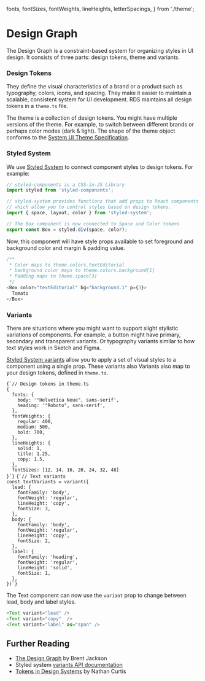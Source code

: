   fonts,
  fontSizes,
  fontWeights,
  lineHeights,
  letterSpacings,
} from './theme';

<Meta title="Foundations/Variants" />

# Design Graph

<Subtitle>
  The Design Graph is a constraint-based system for organizing styles in UI
  design. It consists of three parts: design tokens, theme and variants.
</Subtitle>

### Design Tokens

They define the visual characteristics of a brand or a product such as typography, colors, icons, and spacing. They make it easier to maintain a scalable, consistent system for UI development. RDS maintains all design tokens in a `theme.ts` file.

The theme is a collection of design tokens. You might have multiple versions of the theme. For example, to switch between different brands or perhaps color modes (dark & light). The shape of the theme object conforms to the [System UI Theme Specification](https://system-ui.com/theme/).

### Styled System

We use [Styled System](https://styled-system.com/getting-started) to connect component styles to design tokens. For example:

```js
// styled-components is a CSS-in-JS Library
import styled from 'styled-components';

// styled-system provides functions that add props to React components
// which allow you to control styles based on design tokens.
import { space, layout, color } from 'styled-system';

// The Box component is now connected to Space and Color tokens
export const Box = styled.div(space, color);
```

Now, this component will have style props available to set foreground and background color and margin & padding value.

```js
/**
 * Color maps to theme.colors.textEditorial
 * background color maps to theme.colors.background[1]
 * Padding maps to theme.space[3]
 */
<Box color="textEditorial" bg="background.1" p={3}>
  Tomato
</Box>
```

### Variants

There are situations where you might want to support slight stylistic variations of components. For example, a button might have primary, secondary and transparent variants. Or typography variants similar to how text styles work in Sketch and Figma.

[Styled System variants](https://styled-system.com/variants) allow you to apply a set of visual styles to a component using a single prop. These variants also Variants also map to your design tokens, defined in `theme.ts`.

<Flex alignItems="center">
  <Box as="pre" width="50%" my={0} mr={3}>
    <code className="language-js">{`// Design tokens in theme.ts
{
  fonts: {
    body: '"Helvetica Neue", sans-serif',
    heading: '"Roboto", sans-serif',
  },
  fontWeights: {
    regular: 400,
    medium: 500,
    bold: 700,
  },
  lineHeights: {
    solid: 1,
    title: 1.25,
    copy: 1.5,
  },
  fontSizes: [12, 14, 16, 20, 24, 32, 48]
}`}</code>
  </Box>
  <Box as="pre" width="50%" my={0}>
    <code className="language-js">{`// Text variants
const textVariants = variant({
  lead: {
    fontFamily: 'body',
    fontWeight: 'regular',
    lineHeight: 'copy',
    fontSize: 3,
  },
  body: {
    fontFamily: 'body',
    fontWeight: 'regular',
    lineHeight: 'copy',
    fontSize: 2,
  },
  label: {
    fontFamily: 'heading',
    fontWeight: 'regular',
    lineHeight: 'solid',
    fontSize: 1,
  },
})`}</code>
  </Box>
</Flex>

The Text component can now use the `variant` prop to change between lead, body and label styles.

```js
<Text variant="lead" />
<Text variant="copy"  />
<Text variant="label" as="span" />
```

## Further Reading

- [The Design Graph](https://jxnblk.com/blog/design-graph/) by Brent Jackson
- Styled system [variants API documentation](https://styled-system.com/variants)
- [Tokens in Design Systems](https://medium.com/eightshapes-llc/tokens-in-design-systems-25dd82d58421) by Nathan Curtis

